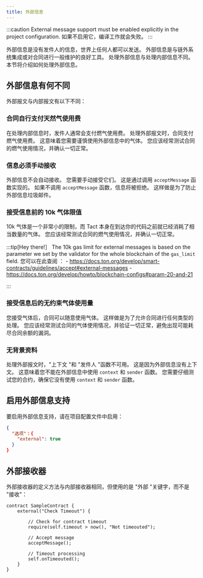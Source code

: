 ```yaml
---
title: 外部信息
---
```


:::caution<Callout type="warning" emoji="⚠️">
  External message support must be enabled explicitly in the project configuration.
  如果不启用它，编译工作就会失败。
:::

外部信息是没有发件人的信息，世界上任何人都可以发送。 外部信息是与链外系统集成或对合同进行一般维护的良好工具。 处理外部信息与处理内部信息不同。 本节将介绍如何处理外部信息。

## 外部信息有何不同

外部报文与内部报文有以下不同：

### 合同自行支付天然气使用费

在处理内部信息时，发件人通常会支付燃气使用费。 处理外部报文时，合同支付燃气使用费。 这意味着您需要谨慎使用外部信息中的气体。 您应该经常测试合同的燃气使用情况，并确认一切正常。

### 信息必须手动接收

外部信息不会自动接收。 您需要手动接受它们。 这是通过调用 `acceptMessage` 函数实现的。 如果不调用 `acceptMessage` 函数，信息将被拒绝。 这样做是为了防止外部信息垃圾邮件。

### 接受信息前的 10k 气体限值

10k 气体是一个非常小的限制，而 Tact 本身在到达你的代码之前就已经消耗了相当数量的气体。 您应该经常测试合同的燃气使用情况，并确认一切正常。

:::tip[Hey there!］<Callout type="info" emoji="📚️">
  The 10k gas limit for external messages is based on the parameter we set by the
  validator for the whole blockchain of the `gas_limit` field. 您可以在此查阅
  ：
    - https://docs.ton.org/develop/smart-contracts/guidelines/accept#external-messages
    - https://docs.ton.org/develop/howto/blockchain-configs#param-20-and-21

  :::

### 接受信息后的无约束气体使用量

您接受气体后，合同可以随意使用气体。 这样做是为了允许合同进行任何类型的处理。 您应该经常测试合同的气体使用情况，并验证一切正常，避免出现可能耗尽合同余额的漏洞。

### 无背景资料

处理外部报文时，"上下文 "和 "发件人 "函数不可用。 这是因为外部信息没有上下文。 这意味着您不能在外部信息中使用 `context` 和 `sender` 函数。 您需要仔细测试您的合约，确保它没有使用 `context` 和 `sender` 函数。

## 启用外部信息支持

要启用外部信息支持，请在项目配置文件中启用：

```json
{
  "选项"：{
    "external": true
  }
}
```

## 外部接收器

外部接收器的定义方法与内部接收器相同，但使用的是 "外部 "关键字，而不是 "接收"：

```tact
contract SampleContract {
    external("Check Timeout") {

        // Check for contract timeout
        require(self.timeout > now(), "Not timeouted");

        // Accept message
        acceptMessage();

        // Timeout processing
        self.onTimeouted();
    }
}
```
